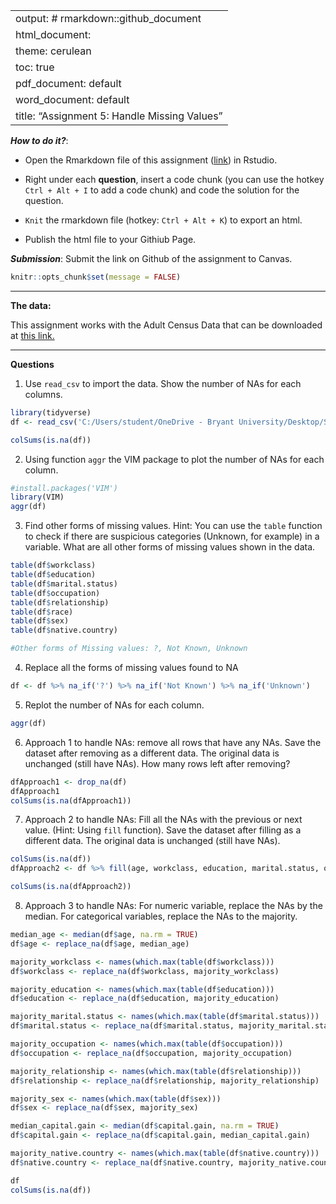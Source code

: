 
---
output: # rmarkdown::github_document
  html_document:
    theme: cerulean
    toc: true
  pdf_document: default
  word_document: default
title: "Assignment 5: Handle Missing Values"
---

***How to do it?***: 

- Open the Rmarkdown file of this assignment ([link](assignment5.Rmd)) in Rstudio. 

- Right under each **question**, insert  a code chunk (you can use the hotkey `Ctrl + Alt + I` to add a code chunk) and code the solution for the question. 

- `Knit` the rmarkdown file (hotkey: `Ctrl + Alt + K`) to export an html.  

-  Publish the html file to your Githiub Page. 

***Submission***: Submit the link on Github of the assignment to Canvas. 

```r
knitr::opts_chunk$set(message = FALSE)
```

-------

**The data:** 

This assignment works with the Adult Census Data that can be downloaded at [this link.](https://bryantstats.github.io/math421/data/adult_census_missing.csv)

-------

**Questions**

1. Use `read_csv` to import the data.  Show the number of NAs for each columns.
```r
library(tidyverse)
df <- read_csv('C:/Users/student/OneDrive - Bryant University/Desktop/Statistical_Analysis_with_R/Math421/Math421/adult_census_missing.csv')

colSums(is.na(df))
```

2. Using function `aggr` the VIM package to plot the number of NAs for each column. 
```r
#install.packages('VIM')
library(VIM)
aggr(df)
```

3. Find other forms of missing values. Hint: You can use the `table` function to check if there are suspicious categories (Unknown, for example) in a variable. What are all other forms of missing values shown in the data. 
```r
table(df$workclass)
table(df$education)
table(df$marital.status)
table(df$occupation)
table(df$relationship)
table(df$race)
table(df$sex)
table(df$native.country)

#Other forms of Missing values: ?, Not Known, Unknown
```

4. Replace all the forms of missing values found to NA
```r
df <- df %>% na_if('?') %>% na_if('Not Known') %>% na_if('Unknown')
```

5. Replot the number of NAs for each column. 
```r
aggr(df)
```

6. Approach 1 to handle NAs: remove all rows that have any NAs. Save the dataset after removing as a different data. The original data is unchanged (still have NAs).  How many rows left after removing?
```r
dfApproach1 <- drop_na(df)
dfApproach1
colSums(is.na(dfApproach1))
```

7. Approach 2 to handle NAs:  Fill all the NAs with the previous or next value. (Hint: Using `fill` function).  Save the dataset after filling as a different data. The original data is unchanged (still have NAs). 
```r
colSums(is.na(df))
dfApproach2 <- df %>% fill(age, workclass, education, marital.status, occupation, relationship, sex, capital.gain, native.country, .direction = 'updown')

colSums(is.na(dfApproach2))
```

8. Approach 3 to handle NAs: For numeric variable, replace the NAs by the median.  For categorical variables, replace the NAs to the majority. 
```r
median_age <- median(df$age, na.rm = TRUE)
df$age <- replace_na(df$age, median_age)

majority_workclass <- names(which.max(table(df$workclass)))
df$workclass <- replace_na(df$workclass, majority_workclass)

majority_education <- names(which.max(table(df$education)))
df$education <- replace_na(df$education, majority_education)

majority_marital.status <- names(which.max(table(df$marital.status)))
df$marital.status <- replace_na(df$marital.status, majority_marital.status)

majority_occupation <- names(which.max(table(df$occupation)))
df$occupation <- replace_na(df$occupation, majority_occupation)

majority_relationship <- names(which.max(table(df$relationship)))
df$relationship <- replace_na(df$relationship, majority_relationship)

majority_sex <- names(which.max(table(df$sex)))
df$sex <- replace_na(df$sex, majority_sex)

median_capital.gain <- median(df$capital.gain, na.rm = TRUE)
df$capital.gain <- replace_na(df$capital.gain, median_capital.gain)

majority_native.country <- names(which.max(table(df$native.country))) 
df$native.country <- replace_na(df$native.country, majority_native.country)

df
colSums(is.na(df))
```





